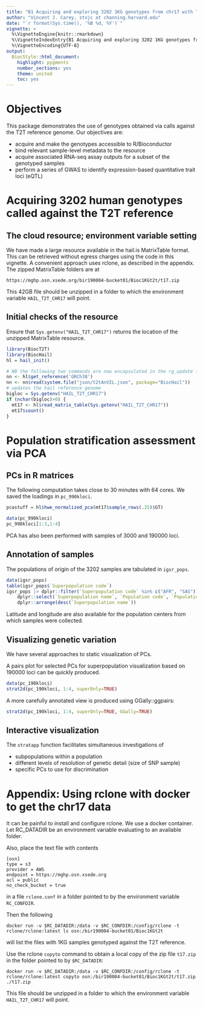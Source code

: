 ```yaml
---
title: "B1 Acquiring and exploring 3202 1KG genotypes from chr17 with T2T reference"
author: "Vincent J. Carey, stvjc at channing.harvard.edu"
date: "`r format(Sys.time(), '%B %d, %Y')`"
vignette: >
  %\VignetteEngine{knitr::rmarkdown}
  %\VignetteIndexEntry{B1 Acquiring and exploring 3202 1KG genotypes from chr17 with T2T reference}
  %\VignetteEncoding{UTF-8}
output:
  BiocStyle::html_document:
    highlight: pygments
    number_sections: yes
    theme: united
    toc: yes
---
```


# Objectives

This package demonstrates the use of genotypes obtained via calls
against the T2T reference genome.  Our objectives are:

- acquire and make the genotypes accessible to R/Bioconductor
- bind relevant sample-level metadata to the resource
- acquire associated RNA-seq assay outputs for a subset of the genotyped samples
- perform a series of GWAS to identify expression-based quantitative trait loci (eQTL)

# Acquiring 3202 human genotypes called against the T2T reference

## The cloud resource; environment variable setting

We have made a large resource
available in the hail.is MatrixTable format.  This can be retrieved
without egress charges using the code in this vignette.  A convenient
approach uses rclone, as described in the appendix.
The zipped MatrixTable folders are at

```
https://mghp.osn.xsede.org/bir190004-bucket01/Bioc1KGt2t/t17.zip
```

This 42GB file should be unzipped in a folder to which the environment variable `HAIL_T2T_CHR17` will
point.  

## Initial checks of the resource

Ensure that `Sys.getenv("HAIL_T2T_CHR17")` returns the location of the unzipped MatrixTable resource.

```r
library(BiocT2T)
library(BiocHail)
hl = hail_init()

# NB the following two commands are now encapsulated in the rg_update function
nn <- hl$get_reference('GRCh38')
nn <- nn$read(system.file("json/t2tAnVIL.json", package="BiocHail"))
# updates the hail reference genome
bigloc = Sys.getenv("HAIL_T2T_CHR17")
if (nchar(bigloc)>0) {
  mt17 <- hl$read_matrix_table(Sys.getenv("HAIL_T2T_CHR17"))
  mt17$count()
}
```

# Population stratification assessment via PCA

## PCs in R matrices

The following computation takes close to 30 minutes with
64 cores.  We saved the loadings in `pc_990kloci`.
```r
pcastuff = hl$hwe_normalized_pca(mt17$sample_rows(.25)$GT)
```
```r
data(pc_990kloci)
pc_990kloci[1:3,1:4]
```
PCA has also been performed with samples of 3000 and 190000 loci.

## Annotation of samples

The populations of origin of the 3202 samples are tabulated in `igsr_pops`.
```r
data(igsr_pops)
table(igsr_pops$`Superpopulation code`)
igsr_pops |> dplyr::filter(`Superpopulation code` %in% c("AFR", "SAS")) |> 
    dplyr::select(`Superpopulation name`, `Population code`, `Population name`) |>
    dplyr::arrange(desc(`Superpopulation name`))
```
Latitude and longitude are also available for the population centers from which
samples were collected.

## Visualizing genetic variation

We have several approaches to static visualization of PCs.

A pairs plot for selected PCs for superpopulation visualization
based on 190000 loci can be quickly produced.
```r
data(pc_190kloci)
strat2d(pc_190kloci, 1:4, superOnly=TRUE)
```

A more carefully annotated view is produced using GGally::ggpairs:
```r
strat2d(pc_190kloci, 1:4, superOnly=TRUE, GGally=TRUE)
```

## Interactive visualization

The `stratapp` function facilitates simultaneous investigations of

- subpopulations within a population
- different levels of resolution of genetic detail (size of SNP sample)
- specific PCs to use for discrimination





# Appendix: Using rclone with docker to get the chr17 data

It can be painful to install and configure rclone.  We use
a docker container.  Let RC_DATADIR be an environment variable
evaluating to an available folder.

Also, place the text file with contents
```
[osn]
type = s3
provider = AWS
endpoint = https://mghp.osn.xsede.org
acl = public
no_check_bucket = true
```
in a file `rclone.conf` in a folder pointed to by the environment
variable `RC_CONFDIR`.


Then the following

```
docker run -v $RC_DATADIR:/data -v $RC_CONFDIR:/config/rclone -t rclone/rclone:latest ls osn:/bir190004-bucket01/Bioc1KGt2t
```

will list the files with 1KG samples genotyped against the T2T reference.



Use the rclone `copyto` command to obtain a local copy of the zip file `t17.zip`
in the folder pointed to by `$RC_DATADIR`:

```
docker run -v $RC_DATADIR:/data -v $RC_CONFDIR:/config/rclone -t rclone/rclone:latest copyto osn:/bir190004-bucket01/Bioc1KGt2t/t17.zip ./t17.zip
```
This file should be unzipped in a folder to which the environment variable `HAIL_T2T_CHR17` will
point.

